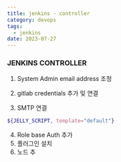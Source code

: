 ```yaml
---
title: jenkins - controller
category: devops
tags:
  - jenkins
date: 2023-07-27
---
```


### JENKINS CONTROLLER

1. System Admin email address 조정

2. gitlab credentials 추가 및 연결
3. SMTP 연결

```bash
${JELLY_SCRIPT, template="default"}
```

4. Role base Auth 추가
5. 플러그인 설치
6. 노드 추
